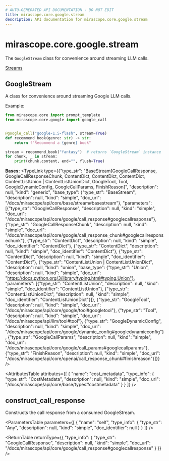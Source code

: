 ```yaml
---
# AUTO-GENERATED API DOCUMENTATION - DO NOT EDIT
title: mirascope.core.google.stream
description: API documentation for mirascope.core.google.stream
---
```


# mirascope.core.google.stream

The `GoogleStream` class for convenience around streaming LLM calls.

<Info title="Usage">

[Streams](/docs/mirascope/learn/streams)

</Info>

## <ApiType type="Class" path="core/google/stream" symbolName="GoogleStream" /> GoogleStream

A class for convenience around streaming Google LLM calls.

Example:

```python
from mirascope.core import prompt_template
from mirascope.core.google import google_call


@google_call("google-1.5-flash", stream=True)
def recommend_book(genre: str) -> str:
    return f"Recommend a {genre} book"

stream = recommend_book("fantasy")  # returns `GoogleStream` instance
for chunk, _ in stream:
    print(chunk.content, end="", flush=True)
```

**Bases:** 
<TypeLink type={{"type_str": "BaseStream[GoogleCallResponse, GoogleCallResponseChunk, ContentDict, ContentDict, ContentDict, ContentListUnion | ContentListUnionDict, GoogleTool, Tool, GoogleDynamicConfig, GoogleCallParams, FinishReason]", "description": null, "kind": "generic", "base_type": {"type_str": "BaseStream", "description": null, "kind": "simple", "doc_url": "/docs/mirascope/api/core/base/stream#basestream"}, "parameters": [{"type_str": "GoogleCallResponse", "description": null, "kind": "simple", "doc_url": "/docs/mirascope/api/core/google/call_response#googlecallresponse"}, {"type_str": "GoogleCallResponseChunk", "description": null, "kind": "simple", "doc_url": "/docs/mirascope/api/core/google/call_response_chunk#googlecallresponsechunk"}, {"type_str": "ContentDict", "description": null, "kind": "simple", "doc_identifier": "ContentDict"}, {"type_str": "ContentDict", "description": null, "kind": "simple", "doc_identifier": "ContentDict"}, {"type_str": "ContentDict", "description": null, "kind": "simple", "doc_identifier": "ContentDict"}, {"type_str": "ContentListUnion | ContentListUnionDict", "description": null, "kind": "union", "base_type": {"type_str": "Union", "description": null, "kind": "simple", "doc_url": "https://docs.python.org/3/library/typing.html#typing.Union"}, "parameters": [{"type_str": "ContentListUnion", "description": null, "kind": "simple", "doc_identifier": "ContentListUnion"}, {"type_str": "ContentListUnionDict", "description": null, "kind": "simple", "doc_identifier": "ContentListUnionDict"}]}, {"type_str": "GoogleTool", "description": null, "kind": "simple", "doc_url": "/docs/mirascope/api/core/google/tool#googletool"}, {"type_str": "Tool", "description": null, "kind": "simple", "doc_url": "/docs/mirascope/api/llm/tool#tool"}, {"type_str": "GoogleDynamicConfig", "description": null, "kind": "simple", "doc_url": "/docs/mirascope/api/core/google/dynamic_config#googledynamicconfig"}, {"type_str": "GoogleCallParams", "description": null, "kind": "simple", "doc_url": "/docs/mirascope/api/core/google/call_params#googlecallparams"}, {"type_str": "FinishReason", "description": null, "kind": "simple", "doc_url": "/docs/mirascope/api/core/openai/call_response_chunk#finishreason"}]}} />

<AttributesTable
  attributes={[
  {
    "name": "cost_metadata",
    "type_info": {
      "type_str": "CostMetadata",
      "description": null,
      "kind": "simple",
      "doc_url": "/docs/mirascope/api/core/base/types#costmetadata"
    }
  }
]}
/>

## <ApiType type="Function" path="core/google/stream" symbolName="construct_call_response" /> construct_call_response

Constructs the call response from a consumed GoogleStream.

<ParametersTable
  parameters={[
  {
    "name": "self",
    "type_info": {
      "type_str": "Any",
      "description": null,
      "kind": "simple",
      "doc_identifier": null
    }
  }
]}
/>

<ReturnTable
  returnType={{
  "type_info": {
    "type_str": "GoogleCallResponse",
    "description": null,
    "kind": "simple",
    "doc_url": "/docs/mirascope/api/core/google/call_response#googlecallresponse"
  }
}}
/>



